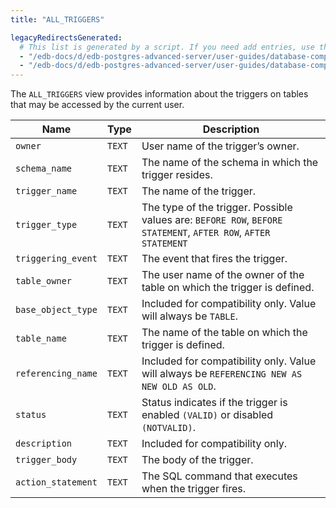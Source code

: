 ```yaml
---
title: "ALL_TRIGGERS"

legacyRedirectsGenerated:
  # This list is generated by a script. If you need add entries, use the `legacyRedirects` key.
  - "/edb-docs/d/edb-postgres-advanced-server/user-guides/database-compatibility-for-oracle-developers-catalog-views-guide/13/all_triggers.html"
  - "/edb-docs/d/edb-postgres-advanced-server/user-guides/database-compatibility-for-oracle-developers-catalog-views-guide/latest/all_triggers.html"
---
```


<div id="all_triggers" class="registered_link"></div>

The `ALL_TRIGGERS` view provides information about the triggers on tables that may be accessed by the current user.

| Name               | Type   | Description                                                                                                    |
| ------------------ | ------ | -------------------------------------------------------------------------------------------------------------- |
| `owner`            | `TEXT` | User name of the trigger’s owner.                                                                              |
| `schema_name`      | `TEXT` | The name of the schema in which the trigger resides.                                                           |
| `trigger_name`     | `TEXT` | The name of the trigger.                                                                                       |
| `trigger_type`     | `TEXT` | The type of the trigger. Possible values are: `BEFORE ROW`, `BEFORE STATEMENT`, `AFTER ROW`, `AFTER STATEMENT` |
| `triggering_event` | `TEXT` | The event that fires the trigger.                                                                              |
| `table_owner`      | `TEXT` | The user name of the owner of the table on which the trigger is defined.                                       |
| `base_object_type` | `TEXT` | Included for compatibility only. Value will always be `TABLE`.                                                 |
| `table_name`       | `TEXT` | The name of the table on which the trigger is defined.                                                         |
| `referencing_name` | `TEXT` | Included for compatibility only. Value will always be `REFERENCING NEW AS NEW OLD AS OLD`.                     |
| `status`           | `TEXT` | Status indicates if the trigger is enabled `(VALID)` or disabled `(NOTVALID)`.                                 |
| `description`      | `TEXT` | Included for compatibility only.                                                                               |
| `trigger_body`     | `TEXT` | The body of the trigger.                                                                                       |
| `action_statement` | `TEXT` | The SQL command that executes when the trigger fires.                                                          |
